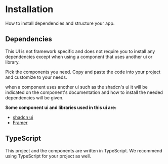 # Installation

How to install dependencies and structure your app.

## Dependencies 

This UI is not framework specific and does not require you to install any dependencies except when using a component that uses another ui or library.

Pick the components you need. Copy and paste the code into your project and customize to your needs.

when a component uses another ui such as the shadcn's ui it will be indicated on the component's documentation and how to install the needed dependencies will be given.

**Some component ui and libraries used in  this ui are:**
- [shadcn ui](https://ui.shadcn.com/docs/installation)
- [Framer](https://www.framer.com/motion/introduction/##installation)


## TypeScript

This project and the components are written in TypeScript. We recommend using TypeScript for your project as well.